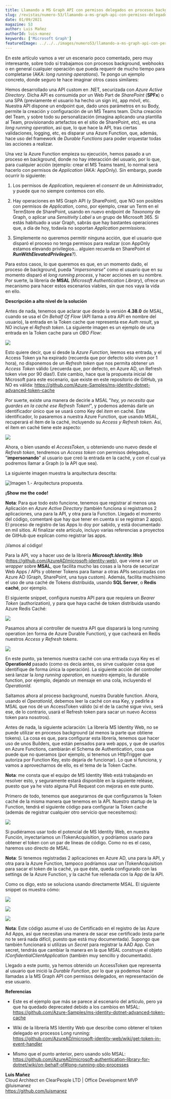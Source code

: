 ```yaml
---
title: Llamando a MS Graph API con permisos delegados en procesos background
slug: /revistas/numero-53/llamando-a-ms-graph-api-con-permisos-delegados-en-procesos-background
date: 01/09/2021
magazine: 53
author: Luis Mañez
authorId: luis-manez
keywords: ['Microsoft Graph']
featuredImage: ../../../images/numero53/llamando-a-ms-graph-api-con-permisos-delegados-en-procesos-background/image1.png
---
```


En este artículo vamos a ver un escenario poco comentado, pero muy
interesante, sobre todo si trabajamos con procesos background, webhooks
o en general cualquier operación que pueda requerir de mucho tiempo para
completarse (AKA: *long running operations*). Te pongo un ejemplo
concreto, donde seguro te hace imaginar otros casos similares:

Hemos desarrollado una API custom en .NET, securizada con *Azure Active
Directory*. Dicha API es consumida por un Web Part de *SharePoint*
(**SPFx**) o una SPA (previamente el usuario ha hecho un sign in), app
móvil, etc. Nuestra API dispone un endpoint que, dado unos parámetros en
su Body, permite la creación y configuración de un MS Teams team. Dicha
creación del Team, y sobre todo su personalización (imagina aplicando
una plantilla al Team, provisionando artefactos en el sitio de
SharePoint, etc), es una *long running operation*, así que, lo que hace
la API, tras ciertas validaciones, logging, etc, es disparar una Azure
Function, que, además, hace uso del framework de *Durable Functions*
para poder orquestar todas las acciones a realizar.

Una vez la Azure Function empieza su ejecución, hemos pasado a un
proceso en background, donde no hay interacción del usuario, por lo que,
para cualquier acción (ejemplo: crear el MS Teams team), lo normal será
hacerlo con permisos de *Application* (AKA: AppOnly). Sin embargo, puede
ocurrir lo siguiente:

1.  Los permisos de *Application*, requieren el *consent* de un
    Administrador, y puede que no siempre contemos con ello.

2.  Hay operaciones en MS Graph API (y SharePoint), que NO son posibles
    con permisos de *Application*, como, por ejemplo, crear un Term en
    el TermStore de SharePoint, usando en nuevo endpoint de *Taxonomy*
    de Graph, o aplicar una *Sensitivity Label* a un grupo de
    Microsoft 365. Si estás habituado a usar Graph, sabrás que hay
    bastantes operaciones que, a día de hoy, todavía no soportan
    *Application permissions*.

3.  Simplemente no queremos permitir ninguna acción, que el usuario que
    disparó el proceso no tenga permisos para realizar (con AppOnly
    estamos elevando privilegios... alguien recuerda en SharePoint el
    ***RunWithElevatedPrivileges***?).

Para estos casos, lo que queremos es que, en un momento dado, el proceso
de background, pueda "*impersonarse*" como el usuario que en su momento
disparó el *long running process*, y hacer acciones en su nombre. Por
suerte, la librería de **MSAL** (*Microsoft Authentication Library*),
ofrece un mecanismo para hacer estos escenarios viables, sin que nos
vaya la vida en ello.

**Descripción a alto nivel de la solución**

Antes de nada, tenemos que aclarar que desde la versión **4.38.0** de
MSAL, cuando se usa el *On Behalf Of Flow* (API llama a otra API en
nombre del usuario), la entrada en la Token cache que representa ese
*Auth result*, ya NO incluye el *Refresh* *token*. La siguiente imagen
es un ejemplo de una entrada en la Token cache para un *OBO Flow*:

![](../../../images/numero53/llamando-a-ms-graph-api-con-permisos-delegados-en-procesos-background/image1.png)

Esto quiere decir, que si desde la *Azure Function*, leemos esa entrada,
y el Access Token ya ha expirado (recuerda que por defecto sólo viven
por 1 hora), no disponemos de un *Refresh token* que nos permita obtener
un *Access Token* válido (¡recuerda que, por defecto, en Azure AD, un
Refresh token vive por 90 días!). Este cambio, hace que la propuesta
inicial de Microsoft para este escenario, que existe en este repositorio
de GitHub, ya NO es válida:
https://github.com/Azure-Samples/ms-identity-dotnet-advanced-token-cache

Por suerte, existe una manera de decirle a MSAL "*hey, yo necesito que
guardes en la caché ese Refresh Token!*", y podemos además darle un
identificador único que se usará como Key del *item* en caché. Este
identificador, lo pasaremos a nuestra Azure Function, que usando MSAL,
recuperará el ítem de la caché, incluyendo su *Access y Refresh*
*token*. Así, el ítem en caché tiene este aspecto:

![](../../../images/numero53/llamando-a-ms-graph-api-con-permisos-delegados-en-procesos-background/image2.png)

Ahora, o bien usando el *AccessToken*, u obteniendo uno nuevo desde el
*Refresh* *token*, tendremos un *Access token* con permisos delegados,
"**impersonando**" al usuario que creó la entrada en la caché, y con el
cual ya podremos llamar a Graph (o la API que sea).

La siguiente imagen muestra la arquitectura descrita:

![Imagen 1.- Arquitectura propuesta.](../../../images/numero53/llamando-a-ms-graph-api-con-permisos-delegados-en-procesos-background/image3.png)


**¡Show me the code!**

**Nota**: Para que todo esto funcione, tenemos que registrar al menos
una Aplicación en *Azure Active Directory* (también funciona si
registramos 2 aplicaciones, una para la API, y otra para la Function.
Llegado el momento del código, comentaré que hay que tener en cuenta si
se registran 2 apps). El proceso de registro de las Apps lo doy por
sabido, y está documentado en mil sitios. Al finalizar este artículo,
incluyo varias referencias a proyectos de GitHub que explican como
registrar las apps.

¡Vamos al código!

Para la API, voy a hacer uso de la librería ***Microsoft.Identity.Web***
(https://github.com/AzureAD/microsoft-identity-web), que viene a ser
un *wrapper* sobre **MSAL**, que facilita mucho las cosas a la hora de
securizar Web Apps / APIs y obtener Tokens para llamar a otras APIs
securizadas con Azure AD (Graph, SharePoint, una tuya custom). Además,
facilita muchísimo el uso de una caché de Tokens distribuida, usando
**SQL Server**, o **Redis caché**, por ejemplo.

El siguiente snippet, configura nuestra API para que requiera un *Bearer
Token* (authorization), y para que haya caché de token distribuida
usando Azure Redis Caché:

![](../../../images/numero53/llamando-a-ms-graph-api-con-permisos-delegados-en-procesos-background/image4.png)

Pasamos ahora al controller de nuestra API que disparará la long running
operation (en forma de Azure Durable Function), y que cacheará en Redis
nuestros *Access y Refresh tokens*.

![](../../../images/numero53/llamando-a-ms-graph-api-con-permisos-delegados-en-procesos-background/image5.png)

En este punto, ya tenemos nuestra caché con una entrada cuya Key es el
**OperationId** pasado (como os decía antes, os sirve cualquier cosa que
identifique de forma única la operación). La siguiente acción del
controller será lanzar la *long running operation*, en nuestro ejemplo,
la durable function, por ejemplo, dejando un mensaje en una cola,
incluyendo el *OperationId*.

Saltamos ahora al proceso background, nuestra Durable function. Ahora,
usando el *OperationId*, debemos leer la caché con esa Key, y pedirle a
MSAL que nos dé un AccessToken válido (si el de la caché sigue vivo,
será ese, de lo contrario, usará el Refresh token para sacar un nuevo
Access token para nosotros).

Antes de nada, la siguiente aclaración: La librería MS Identity Web, no
se puede utilizar en procesos background (al menos la parte que obtiene
tokens). La cosa es que, para configurar esta librería, tenemos que
hacer uso de unos Builders, que están pensados para web apps, y que de
usarlos en Azure Functions, cambiarán el Schema de Authentication, cosa
que puede que no queramos (por ejemplo, si tenemos un HttpTrigger que
autoriza por Function Key, esto dejaría de funcionar). Lo que sí
funciona, y vamos a aprovecharnos de ello, es el tema de la Token Cache.

**Nota**: me consta que el equipo de MS Identity Web está trabajando en
resolver esto, y seguramente estará disponible en la siguiente reléase,
puesto que ya he visto alguna Pull Request con mejoras en este punto.

Primero de todo, tenemos que asegurarnos de que configuramos la Token
caché de la misma manera que tenemos en la API. Nuestro startup de la
Function, tendrá el siguiente código para configurar la Token cache
(además de registrar cualquier otro servicio que necesitemos):

![](../../../images/numero53/llamando-a-ms-graph-api-con-permisos-delegados-en-procesos-background/image6.png)

Si pudiéramos usar todo el potencial de MS Identity Web, en nuestra
Función, inyectaríamos un ITokenAcquisition, y podríamos usarlo para
obtener el token con un par de líneas de código. Como no es el caso,
haremos uso directo de MSAL.

**Nota**: Si tenemos registradas 2 aplicaciones en Azure AD, una para la
API, y otra para la Azure Function, tampoco podríamos usar un
ITokenAcquisition para sacar el token de la caché, ya que éste, queda
configurado con las settings de la Azure Function, y la caché fue
rellenada con la App de la API.

Como os digo, esto se soluciona usando directamente MSAL. El siguiente
snippet os muestra cómo:

![](../../../images/numero53/llamando-a-ms-graph-api-con-permisos-delegados-en-procesos-background/image7.png)

![](../../../images/numero53/llamando-a-ms-graph-api-con-permisos-delegados-en-procesos-background/image8.png)

![](../../../images/numero53/llamando-a-ms-graph-api-con-permisos-delegados-en-procesos-background/image9.png)

**Nota**: Este código asume el uso de Certificado en el registro de las
Azure Ad Apps, así que necesitas una manera de sacar ese certificado
(esta parte no te será nada difícil, puesto que está muy documentada).
Supongo que también funcionará si utilizas un *Secret* para registrar la
AAD App. Con secret, tendrás que cambiar la manera en la que MSAL
construye el objeto *IConfidentialClientApplication* (también muy
sencillo y documentado).

Llegado a este punto, ya hemos obtenido un AccessToken que representa al
usuario que inició la *Durable Function*, por lo que ya podemos hacer
llamadas a la MS Graph API con permisos delegados, en representación de
ese usuario.

**Referencias**

-   Este es el ejemplo que más se parece al escenario del artículo, pero
    ya que ha quedado deprecated debido a los cambios en MSAL:
    https://github.com/Azure-Samples/ms-identity-dotnet-advanced-token-cache

-   Wiki de la librería MS Identity Web que describe como obtener el
    token delegado en procesos Long running:
    https://github.com/AzureAD/microsoft-identity-web/wiki/get-token-in-event-handler

-   Mismo que el punto anterior, pero usando sólo MSAL:
    https://github.com/AzureAD/microsoft-authentication-library-for-dotnet/wiki/on-behalf-of#long-running-obo-processes


**Luis Mañez** <br />
Cloud Architect en ClearPeople LTD | Office Development MVP <br />
@luismanez <br />
https://github.com/luismanez 
 
